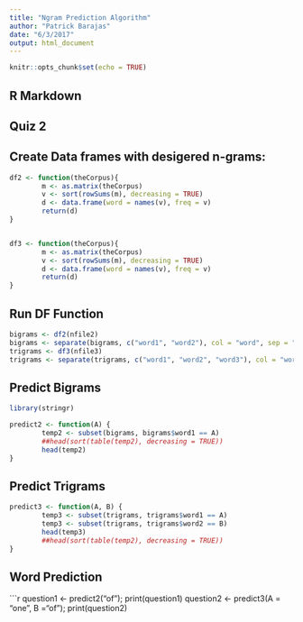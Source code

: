 ```yaml
---
title: "Ngram Prediction Algorithm"
author: "Patrick Barajas"
date: "6/3/2017"
output: html_document
---
```


```r
knitr::opts_chunk$set(echo = TRUE)
```

## R Markdown
## Quiz 2

## Create Data frames with desigered n-grams:
```r
df2 <- function(theCorpus){
        m <- as.matrix(theCorpus)
        v <- sort(rowSums(m), decreasing = TRUE)
        d <- data.frame(word = names(v), freq = v)
        return(d)
}


df3 <- function(theCorpus){
        m <- as.matrix(theCorpus)
        v <- sort(rowSums(m), decreasing = TRUE)
        d <- data.frame(word = names(v), freq = v)
        return(d)
}

```

## Run DF Function
```r
bigrams <- df2(nfile2)
bigrams <- separate(bigrams, c("word1", "word2"), col = "word", sep = "_")
trigrams <- df3(nfile3)
trigrams <- separate(trigrams, c("word1", "word2", "word3"), col = "word", sep = "_")
```

## Predict Bigrams
```r
library(stringr)

predict2 <- function(A) {
        temp2 <- subset(bigrams, bigrams$word1 == A)
        ##head(sort(table(temp2), decreasing = TRUE))
        head(temp2)
}

```
## Predict Trigrams
```r

predict3 <- function(A, B) {
        temp3 <- subset(trigrams, trigrams$word1 == A)
        temp3 <- subset(trigrams, trigrams$word2 == B)
        head(temp3)
        ##head(sort(table(temp2), decreasing = TRUE))
}

```


## Word Prediction
```r
question1 <- predict2("of"); print(question1)
question2 <- predict3(A = "one", B ="of"); print(question2)
